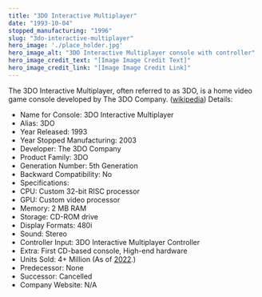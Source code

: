 ```yaml
---
title: "3DO Interactive Multiplayer"
date: "1993-10-04"
stopped_manufacturing: "1996"
slug: "3do-interactive-multiplayer"
hero_image: './place_holder.jpg'
hero_image_alt: "3DO Interactive Multiplayer console with controller"
hero_image_credit_text: "[Image Image Credit Text]"
hero_image_credit_link: "[Image Image Credit Link]"
---
```

The 3DO Interactive Multiplayer, often referred to as 3DO, is a home video game console developed by The 3DO Company. ([wikipedia](https://en.wikipedia.org/wiki/3DO_Interactive_Multiplayer))
Details:
- Name for Console: 3DO Interactive Multiplayer
- Alias: 3DO
- Year Released: 1993
- Year Stopped Manufacturing: 2003
- Developer: The 3DO Company
- Product Family: 3DO
- Generation Number: 5th Generation
- Backward Compatibility: No
- Specifications:
 - CPU: Custom 32-bit RISC processor
 - GPU: Custom video processor
 - Memory: 2 MB RAM
 - Storage: CD-ROM drive
 - Display Formats: 480i
 - Sound: Stereo
 - Controller Input: 3DO Interactive Multiplayer Controller
 - Extra: First CD-based console, High-end hardware
- Units Sold: 4+ Million (As of [2022](https://www.neogaf.com/threads/game-software-sales-charts-for-the-3do-multiplayer-atari-jaguar-and-amiga-cd32-ocs-aga-systems.1640269/).)
- Predecessor: None
- Successor: Cancelled
- Company Website: N/A
